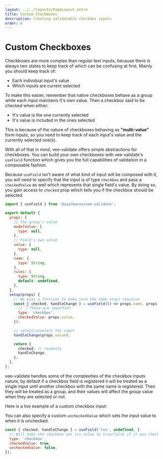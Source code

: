 ```yaml
---
layout: ../../layouts/PageLayout.astro
title: Custom Checkboxes
description: Creating validatable checkbox inputs
order: 6
---
```



# Custom Checkboxes

Checkboxes are more complex than regular text inputs, because there is always two states to keep track of which can be confusing at first. Mainly you should keep track of:

- Each individual input's value
- Which inputs are current selected

To make this easier, remember that native checkboxes behave as a group while each input maintains it's own value. Then a checkbox said to be checked when either:

- It's value is the one currently selected
- It's value is included in the ones selected

This is because of the nature of checkboxes behaving as **"multi-value"** form inputs, so you need to keep track of each input's value and the currently selected one(s).

With all of that in mind, vee-validate offers simple abstractions for checkboxes. You can build your own checkboxes with vee-validate's `useField` function which gives you the full capabilities of validation in a composable fashion.

Because `useField` isn't aware of what kind of input will be composed with it, you will need to specify that the input is of type `checkbox` and pass a `checkedValue` as well which represents that single field's value. By doing so, you gain access to `checked` prop which tells you if the checkbox should be selected.

```js
import { useField } from '@zaalbarxx/vee-validate';

export default {
  props: {
    // The group's value
    modelValue: {
      type: null,
    },
    // Field's own value
    value: {
      type: null,
    },
    name: {
      type: String,
    },
    rules: {
      type: String,
      default: undefined,
    },
  },
  setup(props) {
    // We pass a function to make sure the name stays reactive
    const { checked, handleChange } = useField(() => props.name, props.rules, {
      // 👇 These are important
      type: 'checkbox',
      checkedValue: props.value,
    });

    // select/unselect the input
    handleChange(props.value);

    return {
      checked, // readonly
      handleChange,
    };
  },
};
```

vee-validate handles some of the complexities of the checkbox inputs nature, by default if a checkbox field is registered it will be treated as a single input until another checkbox with the same name is registered. Then they will be treated as a group, and their values will affect the group value when they are selected or not.

Here is a live example of a custom checkbox input:

<LiveExample client:visible id="vee-validate-v4-custom-checkboxes" />

<DocTip>

You can also specify a custom `uncheckedValue` which sets the input value to when it is unchecked.

```js
const { checked, handleChange } = useField('toa', undefined, {
  // Will make the checkbox set its value to true/false if it was checked or not
  type: 'checkbox',
  checkedValue: true,
  uncheckedValue: false,
});
```

</DocTip>
